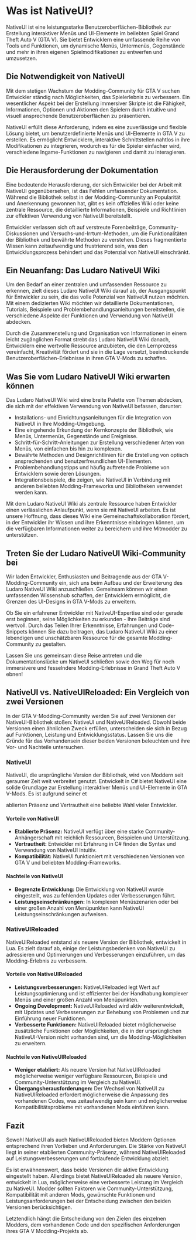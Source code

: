 # Was ist NativeUI?

NativeUI ist eine leistungsstarke Benutzeroberflächen-Bibliothek zur Erstellung interaktiver Menüs und UI-Elemente im beliebten Spiel Grand Theft Auto V (GTA V). Sie bietet Entwicklern eine umfassende Reihe von Tools und Funktionen, um dynamische Menüs, Untermenüs, Gegenstände und mehr in ihren eigenen Spielmodifikationen zu entwerfen und umzusetzen.

## Die Notwendigkeit von NativeUI

Mit dem stetigen Wachstum der Modding-Community für GTA V suchen Entwickler ständig nach Möglichkeiten, das Spielerlebnis zu verbessern. Ein wesentlicher Aspekt bei der Erstellung immersiver Skripte ist die Fähigkeit, Informationen, Optionen und Aktionen den Spielern durch intuitive und visuell ansprechende Benutzeroberflächen zu präsentieren.

NativeUI erfüllt diese Anforderung, indem es eine zuverlässige und flexible Lösung bietet, um benutzerdefinierte Menüs und UI-Elemente in GTA V zu erstellen. Es ermöglicht Entwicklern, interaktive Schnittstellen nahtlos in ihre Modifikationen zu integrieren, wodurch es für die Spieler einfacher wird, verschiedene Ingame-Funktionen zu navigieren und damit zu interagieren.

## Die Herausforderung der Dokumentation

Eine bedeutende Herausforderung, der sich Entwickler bei der Arbeit mit NativeUI gegenübersehen, ist das Fehlen umfassender Dokumentation. Während die Bibliothek selbst in der Modding-Community an Popularität und Anerkennung gewonnen hat, gibt es kein offizielles Wiki oder keine zentrale Ressource, die detaillierte Informationen, Beispiele und Richtlinien zur effektiven Verwendung von NativeUI bereitstellt.

Entwickler verlassen sich oft auf verstreute Forenbeiträge, Community-Diskussionen und Versuchs-und-Irrtum-Methoden, um die Funktionalitäten der Bibliothek und bewährte Methoden zu verstehen. Dieses fragmentierte Wissen kann zeitaufwendig und frustrierend sein, was den Entwicklungsprozess behindert und das Potenzial von NativeUI einschränkt.

## Ein Neuanfang: Das Ludaro NativeUI Wiki

Um den Bedarf an einer zentralen und umfassenden Ressource zu erkennen, zielt dieses Ludaro NativeUI Wiki darauf ab, der Ausgangspunkt für Entwickler zu sein, die das volle Potenzial von NativeUI nutzen möchten. Mit einem dedizierten Wiki möchten wir detaillierte Dokumentationen, Tutorials, Beispiele und Problembehandlungsanleitungen bereitstellen, die verschiedene Aspekte der Funktionen und Verwendung von NativeUI abdecken.

Durch die Zusammenstellung und Organisation von Informationen in einem leicht zugänglichen Format strebt das Ludaro NativeUI Wiki danach, Entwicklern eine wertvolle Ressource anzubieten, die den Lernprozess vereinfacht, Kreativität fördert und sie in die Lage versetzt, beeindruckende Benutzeroberflächen-Erlebnisse in ihren GTA V-Mods zu schaffen.

## Was Sie vom Ludaro NativeUI Wiki erwarten können

Das Ludaro NativeUI Wiki wird eine breite Palette von Themen abdecken, die sich mit der effektiven Verwendung von NativeUI befassen, darunter:

- Installations- und Einrichtungsanleitungen für die Integration von NativeUI in Ihre Modding-Umgebung.
- Eine eingehende Erkundung der Kernkonzepte der Bibliothek, wie Menüs, Untermenüs, Gegenstände und Ereignisse.
- Schritt-für-Schritt-Anleitungen zur Erstellung verschiedener Arten von Menüs, von einfachen bis hin zu komplexen.
- Bewährte Methoden und Designrichtlinien für die Erstellung von optisch ansprechenden und benutzerfreundlichen UI-Elementen.
- Problembehandlungstipps und häufig auftretende Probleme von Entwicklern sowie deren Lösungen.
- Integrationsbeispiele, die zeigen, wie NativeUI in Verbindung mit anderen beliebten Modding-Frameworks und Bibliotheken verwendet werden kann.

Mit dem Ludaro NativeUI Wiki als zentrale Ressource haben Entwickler einen verlässlichen Anlaufpunkt, wenn sie mit NativeUI arbeiten. Es ist unsere Hoffnung, dass dieses Wiki eine Gemeinschaftskollaboration fördert, in der Entwickler ihr Wissen und ihre Erkenntnisse einbringen können, um die verfügbaren Informationen weiter zu bereichern und ihre Mitmodder zu unterstützen.

## Treten Sie der Ludaro NativeUI Wiki-Community bei

Wir laden Entwickler, Enthusiasten und Beitragende aus der GTA V-Modding-Community ein, sich uns beim Aufbau und der Erweiterung des Ludaro NativeUI Wiki anzuschließen. Gemeinsam können wir einen umfassenden Wissenshub schaffen, der Entwicklern ermöglicht, die Grenzen des UI-Designs in GTA V-Mods zu erweitern.

Ob Sie ein erfahrener Entwickler mit NativeUI-Expertise sind oder gerade erst beginnen, seine Möglichkeiten zu erkunden - Ihre Beiträge sind wertvoll. Durch das Teilen Ihrer Erkenntnisse, Erfahrungen und Code-Snippets können Sie dazu beitragen, das Ludaro NativeUI Wiki zu einer lebendigen und unschätzbaren Ressource für die gesamte Modding-Community zu gestalten.

Lassen Sie uns gemeinsam diese Reise antreten und die Dokumentationslücke um NativeUI schließen sowie den Weg für noch immersivere und fesselndere Modding-Erlebnisse in Grand Theft Auto V ebnen!

## NativeUI vs. NativeUIReloaded: Ein Vergleich von zwei Versionen

In der GTA V-Modding-Community werden Sie auf zwei Versionen der NativeUI-Bibliothek stoßen: NativeUI und NativeUIReloaded. Obwohl beide Versionen einen ähnlichen Zweck erfüllen, unterscheiden sie sich in Bezug auf Funktionen, Leistung und Entwicklungsstatus. Lassen Sie uns die Gründe für das Vorhandensein dieser beiden Versionen beleuchten und ihre Vor- und Nachteile untersuchen.

### NativeUI

NativeUI, die ursprüngliche Version der Bibliothek, wird von Moddern seit geraumer Zeit weit verbreitet genutzt. Entwickelt in C# bietet NativeUI eine solide Grundlage zur Erstellung interaktiver Menüs und UI-Elemente in GTA V-Mods. Es ist aufgrund seiner et

ablierten Präsenz und Vertrautheit eine beliebte Wahl vieler Entwickler.

#### Vorteile von NativeUI

- **Etablierte Präsenz:** NativeUI verfügt über eine starke Community-Anhängerschaft mit reichlich Ressourcen, Beispielen und Unterstützung.
- **Vertrautheit:** Entwickler mit Erfahrung in C# finden die Syntax und Verwendung von NativeUI intuitiv.
- **Kompatibilität:** NativeUI funktioniert mit verschiedenen Versionen von GTA V und beliebten Modding-Frameworks.

#### Nachteile von NativeUI

- **Begrenzte Entwicklung:** Die Entwicklung von NativeUI wurde eingestellt, was zu fehlenden Updates oder Verbesserungen führt.
- **Leistungseinschränkungen:** In komplexen Menüszenarien oder bei einer großen Anzahl von Menüpunkten kann NativeUI Leistungseinschränkungen aufweisen.

### NativeUIReloaded

NativeUIReloaded entstand als neuere Version der Bibliothek, entwickelt in Lua. Es zielt darauf ab, einige der Leistungsbedenken von NativeUI zu adressieren und Optimierungen und Verbesserungen einzuführen, um das Modding-Erlebnis zu verbessern.

#### Vorteile von NativeUIReloaded

- **Leistungsverbesserungen:** NativeUIReloaded legt Wert auf Leistungsoptimierung und ist effizienter bei der Handhabung komplexer Menüs und einer großen Anzahl von Menüpunkten.
- **Ongoing Development:** NativeUIReloaded wird aktiv weiterentwickelt, mit Updates und Verbesserungen zur Behebung von Problemen und zur Einführung neuer Funktionen.
- **Verbesserte Funktionen:** NativeUIReloaded bietet möglicherweise zusätzliche Funktionen oder Möglichkeiten, die in der ursprünglichen NativeUI-Version nicht vorhanden sind, um die Modding-Möglichkeiten zu erweitern.

#### Nachteile von NativeUIReloaded

- **Weniger etabliert:** Als neuere Version hat NativeUIReloaded möglicherweise weniger verfügbare Ressourcen, Beispiele und Community-Unterstützung im Vergleich zu NativeUI.
- **Übergangsherausforderungen:** Der Wechsel von NativeUI zu NativeUIReloaded erfordert möglicherweise die Anpassung des vorhandenen Codes, was zeitaufwendig sein kann und möglicherweise Kompatibilitätsprobleme mit vorhandenen Mods einführen kann.

## Fazit

Sowohl NativeUI als auch NativeUIReloaded bieten Moddern Optionen entsprechend ihren Vorlieben und Anforderungen. Die Stärke von NativeUI liegt in seiner etablierten Community-Präsenz, während NativeUIReloaded auf Leistungsverbesserungen und fortlaufende Entwicklung abzielt.

Es ist erwähnenswert, dass beide Versionen die aktive Entwicklung eingestellt haben. Allerdings bietet NativeUIReloaded als neuere Version, entwickelt in Lua, möglicherweise eine verbesserte Leistung im Vergleich zu NativeUI. Modder sollten Faktoren wie Community-Unterstützung, Kompatibilität mit anderen Mods, gewünschte Funktionen und Leistungsanforderungen bei der Entscheidung zwischen den beiden Versionen berücksichtigen.

Letztendlich hängt die Entscheidung von den Zielen des einzelnen Modders, dem vorhandenen Code und den spezifischen Anforderungen ihres GTA V Modding-Projekts ab.
